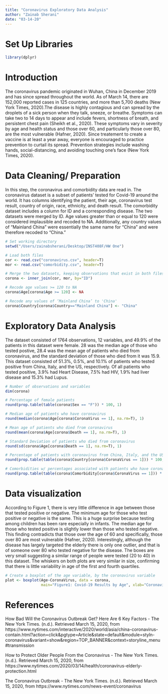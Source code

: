 ```yaml
---
title: "Coronavirus Exploratory Data Analysis"
author: "Zainab Sherani"
date: "03-14-20"
---
```


# Set Up Libraries
```r
library(dplyr)
```

# Introduction
The coronavirus pandemic originated in Wuhan, China in December 2019 and has since spread throughout the world. As of March 14, there are 152,000 reported cases in 125 countries, and more than 5,700 deaths (New York Times, 2020).The disease is highly contagious and can spread by the droplets of a sick person when they talk, sneeze, or breathe. Symptoms can take two to 14 days to appear and include fevers, shortness of breath, and persistent chest pain (Sheikh et al., 2020). These symptoms vary in severity by age and health status and those over 60, and particularly those over 80, are the most vulnerable (Hafner, 2020). Since treatement to create a vaccine is at least a year away, everyone is encouraged to practice prevention to curtail its spread. Prevention strategies include washing hands, social-distancing, and avoiding touching one's face (New York Times, 2020). 

# Data Cleaning/ Preparation
In this step, the coronavirus and comorbidity data are read in. The coronavirus dataset is a subset of patients' tested for Covid-19 around the world. It has columns identifying the patient, their age, coronavirus test result, country of origin, race, ethnicity, and death result. The comorbidity dataset includes a column for ID and a corresponding disease. The two datasets were merged by ID. Age values greater than or equal to 120 were considered implausible and recoded to NA. Additionally, any country values of "Mainland China" were essentially the same name for "China" and were therefore recoded to "China." 
```r
# Set working directory 
setwd("/Users/zainabsherani/Desktop/INST408F/HW One")

# Load both files
cor <- read.csv("coronavirus.csv", header=T)
mor <- read.csv("comorbidity.csv", header=T)

# Merge the two datasets, keeping observations that exist in both files
corona <- inner_join(cor, mor, by="ID")

# Recode age values >= 120 to NA
corona$Age[corona$Age >= 120] <- NA

# Recode any values of ‘Mainland China’ to 'China'
corona$Country[corona$Country=="Mainland China"] <- "China"
```

# Exploratory Data Analysis
The dataset consisted of 1764 observations, 12 variables, and 49.9% of the patients in this dataset were female. 28 was the median age of those who tested postive, 28.4 was the mean age of patients who died from coronavirus, and the standard deviation of those who died from it was 15.9. This dataset consisted of 51.3%, 0.5%, and 10.1% of patients who tested positive from China, Italy, and the US, respectively. Of all patients who tested positive, 3.9% had Heart Disease, 7.5% had HIV, 1.9% had liver disease and 15.3% had Lupus.   
```r
# Number of observations and variables
dim(corona)

# Percentage of female patients 
round(prop.table(table(corona$Sex == "F")) * 100, 1)

# Median age of patients who have coronavirus
round(median(corona$Age[corona$CoronaVirus == 1], na.rm=T), 1)

# Mean age of patients who died from coronavirus
round(mean(corona$Age[corona$Death == 1], na.rm=T), 1)

# Standard Deviation of patients who died from coronavirus
round(sd(corona$Age[corona$Death == 1], na.rm=T), 1)

# Percentage of patients with coronavirus from China, Italy, and the US
round(prop.table(table(corona$Country[corona$CoronaVirus == 1])) * 100, 1)

# Comorbidities w/ percentages associated with patients who have coronavirus
round(prop.table(table(corona$Comorbidity[corona$CoronaVirus == 1])) * 100, 1)
```

# Data visualization
According to Figure 1, there is very little difference in age between those that tested positive or negative. The minimum age for those who test positive or negative is the same. This is a huge surprise because testing among children has been rare especially in infants. The median age for those who tested positive is slightly lower than those who tested negative. This finding contradicts that those over the age of 60 and specifically, those over 80 are most vulnerable (Hafner, 2020). Interestingly, although the disease has largely targeted the elderly there is only one outlier, and that is of someone over 80 who tested negative for the disease. The boxes are very small suggesting a similar range of people were tested (20 to 40) in this dataset. The whiskers on both plots are very similar in size, confirming that there is little variability in age of the first and fourth quartiles.  
```r
# Create a boxplot of the age variable, by the coronavirus variable
plot <- boxplot(Age~CoronaVirus, data = corona, 
                main="Figure1: Covid-19 Results by Age", xlab="Coronavirus Result", ylab ="Age") 
```

# References
  How Bad Will the Coronavirus Outbreak Get? Here Are 6 Key Factors - The New York Times. (n.d.). Retrieved March 15, 2020, from https://www.nytimes.com/interactive/2020/world/asia/china-coronavirus-contain.html?action=click&pgtype=Article&state=default&module=styln-coronavirus&variant=show&region=TOP_BANNER&context=storyline_menu#transmission
 
  How to Protect Older People From the Coronavirus - The New York Times. (n.d.). Retrieved March 15, 2020, from https://www.nytimes.com/2020/03/14/health/coronavirus-elderly-protection.html
 
  The Coronavirus Outbreak - The New York Times. (n.d.). Retrieved March 15, 2020, from https://www.nytimes.com/news-event/coronavirus
